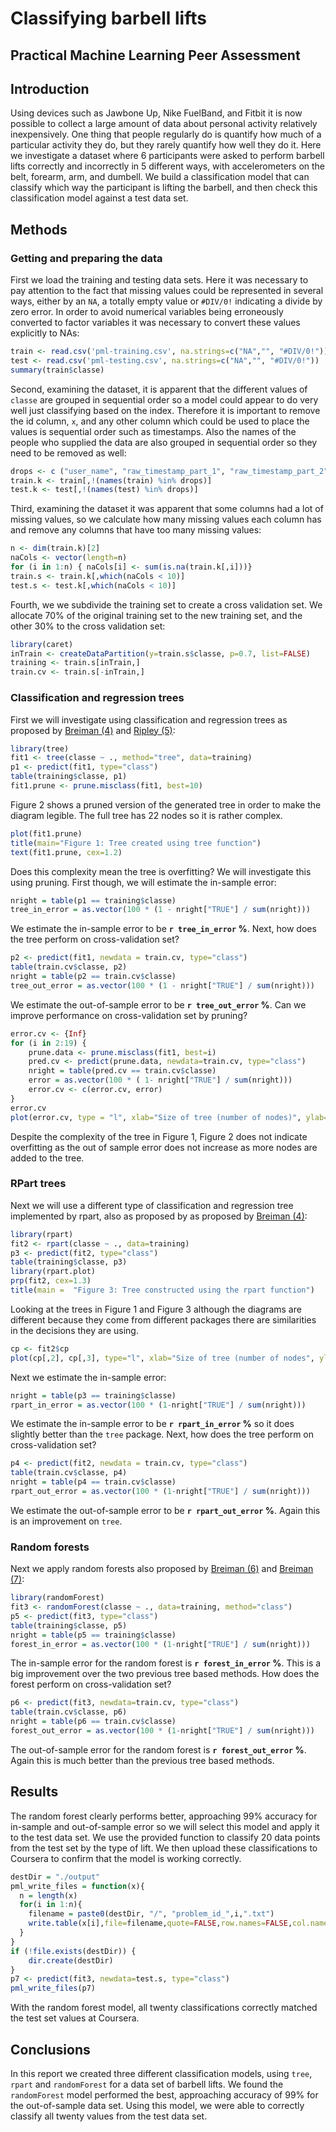 # Classifying barbell lifts

## Practical Machine Learning Peer Assessment

## Introduction

Using devices such as Jawbone Up, Nike FuelBand, and Fitbit it is now possible to collect a large amount of data about personal activity relatively inexpensively. One thing that people regularly do is quantify how much of a particular activity they do, but they rarely quantify how well they do it. Here we investigate a dataset where 6 participants were asked to perform barbell lifts correctly and incorrectly in 5 different ways, with accelerometers on the belt, forearm, arm, and dumbell. We build a classification model that can classify which way the participant is lifting the barbell, and then check this classification model against a test data set.

## Methods

### Getting and preparing the data

First we load the training and testing data sets. Here it was necessary to pay attention to the fact that missing values could be represented in several ways, either by an `NA`, a totally empty value or `#DIV/0!` indicating a divide by zero error. In order to avoid numerical variables being erroneously converted to factor variables it was necessary to convert these values explicitly to NAs:

```r
train <- read.csv('pml-training.csv', na.strings=c("NA","", "#DIV/0!"))
test <- read.csv('pml-testing.csv', na.strings=c("NA","", "#DIV/0!"))
summary(train$classe)
```

Second, examining the dataset, it is apparent that the different values of `classe` are grouped in sequential order so a model could appear to do very well just classifying based on the index. Therefore it is important to remove the id column, `x`, and any other column which could be used to place the values is sequential order such as timestamps. Also the names of the people who supplied the data are also grouped in sequential order so they need to be removed as well: 

```r
drops <- c ("user_name", "raw_timestamp_part_1", "raw_timestamp_part_2", "cvtd_timestamp", "X", "new_window")
train.k <- train[,!(names(train) %in% drops)]
test.k <- test[,!(names(test) %in% drops)]
```

Third, examining the dataset it was apparent that some columns had a lot of missing values, so we calculate how many missing values each column has and remove any columns that have too many missing values:

```r
n <- dim(train.k)[2]
naCols <- vector(length=n)
for (i in 1:n) { naCols[i] <- sum(is.na(train.k[,i]))}
train.s <- train.k[,which(naCols < 10)]
test.s <- test.k[,which(naCols < 10)]
```

Fourth, we we subdivide the training set to create a cross validation set. We allocate 70% of the original training set to the new training set, and the other 30% to the cross validation set:

```r
library(caret)
inTrain <- createDataPartition(y=train.s$classe, p=0.7, list=FALSE)
training <- train.s[inTrain,]
train.cv <- train.s[-inTrain,]
```

### Classification and regression trees

First we will investigate using classification and regression trees as proposed by [Breiman (4)](#ref4) and [Ripley (5)](#ref5):

```r
library(tree)
fit1 <- tree(classe ~ ., method="tree", data=training)
p1 <- predict(fit1, type="class")
table(training$classe, p1)
fit1.prune <- prune.misclass(fit1, best=10)
```

Figure 2 shows a pruned version of the generated tree in order to make the diagram legible. The full tree has 22 nodes so it is rather complex.

```r
plot(fit1.prune)
title(main="Figure 1: Tree created using tree function")
text(fit1.prune, cex=1.2)
```
Does this complexity mean the tree is overfitting? We will investigate this using pruning. First though, we will estimate the in-sample error:

```r
nright = table(p1 == training$classe)
tree_in_error = as.vector(100 * (1 - nright["TRUE"] / sum(nright)))
```

We estimate the in-sample error to be **`r tree_in_error` %**. Next, how does the tree perform on cross-validation set?

```r
p2 <- predict(fit1, newdata = train.cv, type="class")
table(train.cv$classe, p2)
nright = table(p2 == train.cv$classe)
tree_out_error = as.vector(100 * (1 - nright["TRUE"] / sum(nright)))
``` 

We estimate the out-of-sample error to be **`r tree_out_error` %**. Can we improve performance on cross-validation set by pruning?

```r
error.cv <- {Inf}
for (i in 2:19) {
    prune.data <- prune.misclass(fit1, best=i)
    pred.cv <- predict(prune.data, newdata=train.cv, type="class")
    nright = table(pred.cv == train.cv$classe)
    error = as.vector(100 * ( 1- nright["TRUE"] / sum(nright)))
    error.cv <- c(error.cv, error) 
}
error.cv
plot(error.cv, type = "l", xlab="Size of tree (number of nodes)", ylab="Out of sample error(%)", main = "Figure 2: Relationship between tree size and out of sample error")
```

Despite the complexity of the tree in Figure 1, Figure 2 does not indicate overfitting as the out of sample error does not increase as more nodes are added to the tree. 

### RPart trees

Next we will use a different type of classification and regression tree implemented by rpart, also as proposed by as proposed by [Breiman (4)](#ref4):

```r
library(rpart)
fit2 <- rpart(classe ~ ., data=training)
p3 <- predict(fit2, type="class")
table(training$classe, p3)
library(rpart.plot)
prp(fit2, cex=1.3)
title(main =  "Figure 3: Tree constructed using the rpart function")
```

Looking at the trees in Figure 1 and Figure 3 although the diagrams are different because they come from different packages there are similarities in the decisions they are using.

```r
cp <- fit2$cp
plot(cp[,2], cp[,3], type="l", xlab="Size of tree (number of nodes", ylab="Out of sample error (%)", main="Figure 4: Relationship between tree size and out of sample error")
```
Next we estimate the in-sample error:

```r
nright = table(p3 == training$classe)
rpart_in_error = as.vector(100 * (1-nright["TRUE"] / sum(nright)))
```

We estimate the in-sample error to be **`r rpart_in_error` %** so it does slightly better than the `tree` package. Next, how does the tree perform on cross-validation set?

```r
p4 <- predict(fit2, newdata = train.cv, type="class")
table(train.cv$classe, p4)
nright = table(p4 == train.cv$classe)
rpart_out_error = as.vector(100 * (1-nright["TRUE"] / sum(nright)))
``` 

We estimate the out-of-sample error to be **`r rpart_out_error` %**. Again this is an improvement on `tree`. 

### Random forests

Next we apply random forests also proposed by [Breiman (6)](#ref6) and [Breiman (7)](#ref7):

```r
library(randomForest)
fit3 <- randomForest(classe ~ ., data=training, method="class")
p5 <- predict(fit3, type="class")
table(training$classe, p5)
nright = table(p5 == training$classe)
forest_in_error = as.vector(100 * (1-nright["TRUE"] / sum(nright)))
```

The in-sample error for the random forest is **`r forest_in_error` %**. This is a big improvement over the two previous tree based methods. How does the forest perform on cross-validation set?

```r
p6 <- predict(fit3, newdata=train.cv, type="class")
table(train.cv$classe, p6)
nright = table(p6 == train.cv$classe)
forest_out_error = as.vector(100 * (1-nright["TRUE"] / sum(nright)))
```

The out-of-sample error for the random forest is **`r forest_out_error` %**. Again this is much better than the previous tree based methods. 

## Results

The random forest clearly performs better, approaching 99% accuracy for in-sample and out-of-sample error so we will select this model and apply it to the test data set. We use the provided function to classify 20 data points from the test set by the type of lift. We then upload these classifications to Coursera to confirm that the model is working correctly.

```r
destDir = "./output"
pml_write_files = function(x){
  n = length(x)
  for(i in 1:n){
    filename = paste0(destDir, "/", "problem_id_",i,".txt")
    write.table(x[i],file=filename,quote=FALSE,row.names=FALSE,col.names=FALSE)
  }
}
if (!file.exists(destDir)) {
    dir.create(destDir)
}
p7 <- predict(fit3, newdata=test.s, type="class")
pml_write_files(p7)
```

With the random forest model, all twenty classifications correctly matched the test set values at Coursera.

## Conclusions

In this report we created three different classification models, using `tree`, `rpart` and `randomForest` for a data set of barbell lifts. We found the `randomForest` model performed the best, approaching accuracy of 99% for the out-of-sample data set. Using this model, we were able to correctly classify all twenty values from the test data set.

